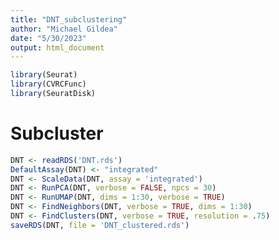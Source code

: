 ```yaml
---
title: "DNT_subclustering"
author: "Michael Gildea"
date: "5/30/2023"
output: html_document
---
```


```r
library(Seurat)
library(CVRCFunc)
library(SeuratDisk)
```

# Subcluster
```r
DNT <- readRDS('DNT.rds')
DefaultAssay(DNT) <- "integrated"
DNT <- ScaleData(DNT, assay = 'integrated')
DNT <- RunPCA(DNT, verbose = FALSE, npcs = 30)
DNT <- RunUMAP(DNT, dims = 1:30, verbose = TRUE)
DNT <- FindNeighbors(DNT, verbose = TRUE, dims = 1:30)
DNT <- FindClusters(DNT, verbose = TRUE, resolution = .75)
saveRDS(DNT, file = 'DNT_clustered.rds')
```